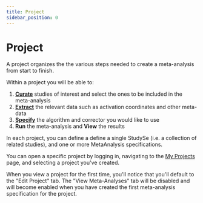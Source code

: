 ```yaml
---
title: Project
sidebar_position: 0
---
```


# Project

A project organizes the the various steps needed to create a meta-analysis from start to finish.

Within a project you will be able to:
 1. **[Curate](./Project/Curation)** studies of interest and select the ones to be included in the meta-analysis 
 2. **[Extract](./Project/Extraction)** the relevant data such as activation coordinates and other meta-data
 3. **[Specify](./Project/Specification)** the algorithm and corrector you would like to use
 4. **Run** the meta-analysis and **View** the results

In each project, you can define a define a single StudySe (i.e. a collection of related studies), and one or more MetaAnalysis specifications.


You can open a specific project by logging in, navigating to the 
[My Projects](https://compose.neurosynth.org/projects) page, and selecting a project you've created. 

When you view a project for the first time, you'll notice that you'll default to the "Edit Project" tab.
The "View Meta-Analyses" tab will be disabled and will become enabled when you have created the first meta-analysis specification 
for the project.